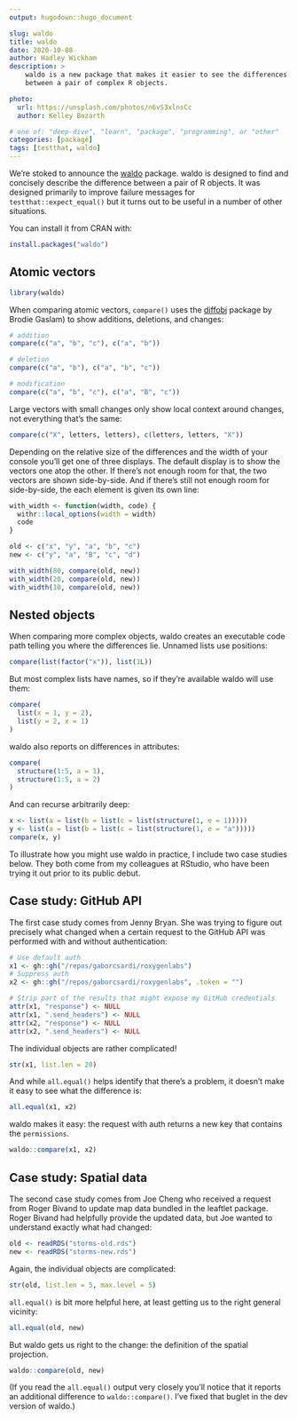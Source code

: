 ```yaml
---
output: hugodown::hugo_document

slug: waldo
title: waldo
date: 2020-10-08
author: Hadley Wickham
description: >
    waldo is a new package that makes it easier to see the differences
    between a pair of complex R objects.

photo:
  url: https://unsplash.com/photos/n6vS3xlnsCc
  author: Kelley Bozarth

# one of: "deep-dive", "learn", "package", "programming", or "other"
categories: [package] 
tags: [testthat, waldo]
---
```


<!--
TODO:
* [ ] Find photo & update yaml metadata
* [ ] Create `thumbnail-sq.jpg`; height and width should be equal
* [ ] Create `thumbnail-wd.jpg`; width should be >5x height
* [ ] `hugodown::use_tidy_thumbnail()`
-->

We're stoked to announce the [waldo](http://waldo.r-lib.org/) package. waldo is designed to find and concisely describe the difference between a pair of R objects. It was designed primarily to improve failure messages for `testthat::expect_equal()` but it turns out to be useful in a number of other situations.

You can install it from CRAN with:

```r
install.packages("waldo")
```



## Atomic vectors

```r
library(waldo)
```

When comparing atomic vectors, `compare()` uses the [diffobj](https://github.com/brodieG/diffobj) package by Brodie Gaslam) to show additions, deletions, and changes:

```r
# addition
compare(c("a", "b", "c"), c("a", "b"))

# deletion
compare(c("a", "b"), c("a", "b", "c"))

# modification
compare(c("a", "b", "c"), c("a", "B", "c"))
```

Large vectors with small changes only show local context around changes, not everything that's the same:

```r
compare(c("X", letters, letters), c(letters, letters, "X"))
```

Depending on the relative size of the differences and the width of your console you'll get one of three displays. The default display is to show the vectors one atop the other. If there's not enough room for that, the two vectors are shown side-by-side. And if there's still not enough room for side-by-side, the each element is given its own line:

```R
with_width <- function(width, code) {
  withr::local_options(width = width)
  code
}

old <- c("x", "y", "a", "b", "c")
new <- c("y", "a", "B", "c", "d")

with_width(80, compare(old, new))
with_width(20, compare(old, new))
with_width(10, compare(old, new))
```

## Nested objects

When comparing more complex objects, waldo creates an executable code path telling you where the differences lie. Unnamed lists use positions: 

```R
compare(list(factor("x")), list(1L))
```

But most complex lists have names, so if they're available waldo will use them:

```r
compare(
  list(x = 1, y = 2),
  list(y = 2, x = 1)
)
```

waldo also reports on differences in attributes:

```r
compare(
  structure(1:5, a = 1),
  structure(1:5, a = 2)
)
```

And can recurse arbitrarily deep:

```r
x <- list(a = list(b = list(c = list(structure(1, e = 1)))))
y <- list(a = list(b = list(c = list(structure(1, e = "a")))))
compare(x, y)
```

To illustrate how you might use waldo in practice, I include two case studies below. They both come from my colleagues at RStudio, who have been trying it out prior to its public debut.

## Case study: GitHub API

The first case study comes from Jenny Bryan. She was trying to figure out precisely what changed when a certain request to the GitHub API was performed with and without authentication:

```r
# Use default auth
x1 <- gh::gh("/repos/gaborcsardi/roxygenlabs")
# Suppress auth
x2 <- gh::gh("/repos/gaborcsardi/roxygenlabs", .token = "")

# Strip part of the results that might expose my GitHub credentials
attr(x1, "response") <- NULL
attr(x1, ".send_headers") <- NULL
attr(x2, "response") <- NULL
attr(x2, ".send_headers") <- NULL
```

The individual objects are rather complicated!

```r
str(x1, list.len = 20)
```

And while `all.equal()` helps identify that there's a problem, it doesn't make it easy to see what the difference is:

```r
all.equal(x1, x2)
```

waldo makes it easy: the request with auth returns a new key that contains the `permissions`.

```r
waldo::compare(x1, x2)
```

## Case study: Spatial data

The second case study comes from Joe Cheng who received a request from Roger Bivand to update map data bundled in the leaftlet package. Roger Bivand had helpfully provide the updated data, but Joe wanted to understand exactly what had changed:

```r
old <- readRDS("storms-old.rds")
new <- readRDS("storms-new.rds")
```

Again, the individual objects are complicated:

```r
str(old, list.len = 5, max.level = 5)
```

`all.equal()` is bit more helpful here, at least getting us to the right general vicinity:

```r
all.equal(old, new)
```

But waldo gets us right to the change: the definition of the spatial projection.

```r
waldo::compare(old, new)
```

(If you read the `all.equal()` output very closely you'll notice that it reports an additional difference to `waldo::compare()`. I've fixed that buglet in the dev version of waldo.)
